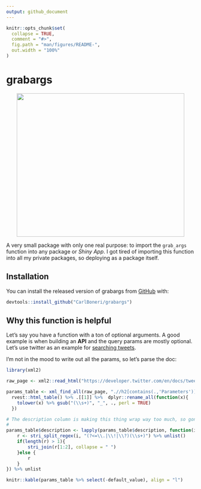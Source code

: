 ```yaml
---
output: github_document
---
```


<!-- README.md is generated from README.Rmd. Please edit that file -->

```r
knitr::opts_chunk$set(
  collapse = TRUE,
  comment = "#>",
  fig.path = "man/figures/README-",
  out.width = "100%"
)
```

<style>
table th, table td{
    padding: 0px 4px !important;
    border: 3px solid #ddd !important;
}
</style>


# grabargs

<p align="center">
  <img src="./inst/grabby.gif" width="448" height="384" />
</p>

A very small package with only one real purpose: to import the `grab_args` function
into any package or *Shiny App*. I got tired of importing this function into all my
private packages, so deploying as a package itself. 

## Installation

You can install the released version of grabargs from [GitHub](https://github.com/CarlBoneri/grabargs) with:

```r
devtools::install_github("CarlBoneri/grabargs")
```

## Why this function is helpful  

Let's say you have a function with a ton of optional arguments. A good example is 
when building an **API** and the query params are mostly optional. Let's use twitter
as an example for [searching tweets](https://developer.twitter.com/en/docs/tweets/search/api-reference/get-search-tweets).

I'm not in the mood to write out all the params, so let's parse the doc:

```r
library(xml2)

raw_page <- xml2::read_html("https://developer.twitter.com/en/docs/tweets/search/api-reference/get-search-tweets")

params_table <- xml_find_all(raw_page, ".//h2[contains(.,'Parameters')]//following-sibling::table") %>%
  rvest::html_table() %>% .[[1]] %>%  dplyr::rename_all(function(x){
    tolower(x) %>% gsub("(\\s+)", "_", ., perl = TRUE)
  })

# The description column is making this thing wrap way too much, so gonna truncate:
# 
params_table$description <- lapply(params_table$description, function(i){
    r <- stri_split_regex(i, "(?<=\\.|\\!|\\?)(\\s+)") %>% unlist()
    if(length(r) > 1){
        stri_join(r[1:2], collapse = " ")
    }else {
        r
    }
}) %>% unlist

knitr::kable(params_table %>% select(-default_value), align = "l")
```




